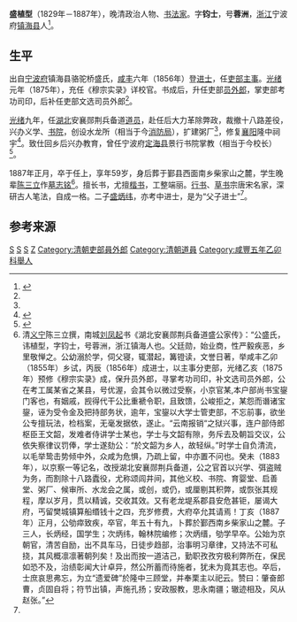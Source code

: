 '''盛植型'''（1829年－1887年），晚清政治人物、[[书法家|书法家]]。字'''钧士'''，号'''蓉洲'''，[[浙江|浙江]]宁波府[[镇海县|镇海县]]人<ref name="sheng">{{cite web|url=http://www.zjda.gov.cn/dadb/tszt/mrcd/201209/t20120912_164822.html|title=盛植型|publisher=浙江档案网|author=浙江历史名人辞典|access-date=2016-05-22|archive-date=2017-03-05|archive-url=https://web.archive.org/web/20170305001911/http://www.zjda.gov.cn/dadb/tszt/mrcd/201209/t20120912_164822.html|dead-url=yes}}</ref>。

==生平==
出自[[宁波府|宁波府]]镇海县骆驼桥盛氏，[[咸丰|咸丰]]六年（1856年）登[[进士|进士]]，任[[吏部|吏部]][[主事|主事]]。[[光绪|光绪]]元年（1875年），充任《穆宗实录》详校官。书成后，升任吏部[[员外郎|员外郎]]，掌吏部考功司印，后补任吏部文选司员外郎<ref name="sheng"/>。

[[光绪|光绪]]九年，任[[湖北|湖北]]安襄郧荆兵备道[[道员|道员]]，赴任后大力革除弊政，裁撤十八路差役，兴办义学、[[书院|书院]]，创设水龙所（相当于今[[消防局|消防局]]），扩建粥厂<ref name="sheng"/>，修复[[襄阳|襄阳]]隆中祠宇<ref>{{cite web |url=http://www.xf.gov.cn/know/lsxyzy/shxy/zjss/201207/t20120718_322512.shtml |title=隆中铭记一军门 |publisher=隆中铭记一军门 |date=2015-08-10 |access-date=2016-05-22 |archive-date=2015-03-19 |archive-url=https://web.archive.org/web/20150319214812/http://xf.gov.cn/know/lsxyzy/shxy/zjss/201207/t20120718_322512.shtml |dead-url=no }}</ref>。致仕回乡后兴办教育，曾任宁波府[[定海县|定海县]]景行书院掌教（相当于今校长）<ref>{{cite web |url=http://dhnews.zjol.com.cn/dhnews/system/2012/11/11/015713108.shtml |title=清代定海景行书院八位掌教略述 |publisher=定海新闻网 |date=2012年11月11日 }}{{Dead link|date=2020年1月 |bot=InternetArchiveBot |fix-attempted=yes }}</ref>。

1887年正月，卒于任上，享年59岁，身后葬于鄞县西面南乡柴家山之麓，学生晚辈[[陈三立|陈三立]]作[[墓志铭|墓志铭]]<ref name="chen">清[[义宁|义宁]]陈三立撰，南城[[刘凤起|刘凤起]]书《湖北安襄郧荆兵备道盛公家传》：“公盛氏，讳植型，字钧士，号蓉洲，浙江镇海人也。父廷勋，始业商，性严毅疾恶，乡里敬惮之。公幼溺於学，伺父寝，辄潜起，篝镫读，文誉日著，举咸丰乙卯（1855年）乡试，丙辰（1856年）成进士，以主事分吏部，光绪乙亥（1875年）预修《穆宗实录》成，保升员外郎，寻掌考功司印，补文选司员外郎，公在考工属某省之某县，号优渥，会其令以微过受察，小京官某,本户部尚书宝鋆门客也，有姻戚，觊得代干公比重褫令职，且致馈，公峻拒之，某怨而谮诸宝鋆，诬为受令金及把持部务状，逾年，宝鋆以大学士管吏部，不忘前事，欲坐公专擅玩法，检档案，无毫发据依，遂止。“云南报销“之狱兴事，连户部侍郎枢臣王文韶，发难者侍讲学士某也，学士与文韶有隙，务斥去及朝旨交议，公依失察律议罚俸，学士遂劾公：“於文韶为乡人，故轻纵。”时学士自负清流，以毛举鸷击势倾中外，众咸为危惧，乃疏上留，中亦置不问也。癸未（1883年），以京察一等记名，改授湖北安襄郧荆兵备道，公之官首以兴学、弭盗贼为务，而割除十八路蠹役，尤称颂闾井间，其他义校、书院、育婴堂、启善堂、粥厂、候审所、水龙会之属，或创，或仍，或厘剔其积弊，或恢张其规程，摩以岁月，贯以精诚，交收其效。又有老龙堤系郡县安危甚钜，屡谒大府，丐留樊城镇算船缗钱十之四，充岁修费，大府卒允其请焉！丁亥（1887年）正月，公劬瘁致疾，卒官，年五十有九，卜葬於鄞西南乡柴家山之麓。子三人，长炳经，国学生；次炳纬，翰林院编修；次炳缙，劬学早卒。公始为京朝官，清苦自励，出不具车马，日徒步趋部，治事明习章律，又持法不可私挠，其风概凛凛著朝列矣！及出而按一道洁己，勤职孜孜穷极利弊所在，保民如恐不及，治绩彰闻大计卓异，然公所蓄而待施者，犹未为竟其志也。卒后，士庶哀思弗忘，为立“遗爱碑”於隆中三顾堂，并奉栗主以祀云。赞曰：肇奋郎曹，贞固自将；符节出镇，声施孔扬；安政服教，思永南疆；辙迹相及，风从赵张。”</ref>。擅长书，尤擅[[楷书|楷书]]，工整端丽。[[行书|行书]]、[[草书|草书]]宗唐宋名家，深研古人笔法，自成一格。二子[[盛炳纬|盛炳纬]]，亦考中进士，是为“父子进士”<ref name="chen"/>。

==参考来源==
{{reflist}}

{{咸豐六年丙辰科殿試金榜}}
{{DEFAULTSORT:Sheng盛}}
[[Category:清朝吏部主事|S]]
[[Category:清朝书法家|S]]
[[Category:镇海县人|S]]
[[Category:骆驼桥盛氏|Z]]
[[Category:清朝吏部員外郎|Category:清朝吏部員外郎]]
[[Category:清朝道員|Category:清朝道員]]
[[Category:咸豐五年乙卯科舉人|Category:咸豐五年乙卯科舉人]]